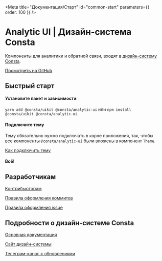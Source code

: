 
<Meta title="Документация/Старт" id="common-start" parameters={{ order: 100 }} />

# Analytic UI | Дизайн-система Consta

Компоненты для аналитики и обратной связи, входят в [дизайн-систему Consta](http://uikit.gizeasy.ru/).

[Посмотреть на GitHub](https://github.com/consta-design-system/analytic-ui)

## Быстрый старт

#### Установите пакет и зависимости

`yarn add @consta/uikit @consta/analytic-ui` или `npm install @consta/uikit @consta/analytic-ui`

#### Подключите тему

Тему обязательно нужно подключать в корне приложения, так, чтобы все компоненты `@consta/analytic-ui` были вложены в компонент `Theme`.

[Как подключить тему](http://uikit.gizeasy.ru/?path=/docs/thematization-how-to-connect-theme--page)

#### Всë!

## Разработчикам

[Контрибьюторам](http://uikit.gizeasy.ru/?path=/docs/common-develop-contributors--page)

[Правила оформления коммитов](http://uikit.gizeasy.ru/?path=/docs/common-develop-commits-style--page)

[Правила оформления issue](http://uikit.gizeasy.ru/?path=/docs/common-develop-issues--page)

## Подробности о дизайн-системе Consta

[Основная документация](http://uikit.gizeasy.ru/?path=/docs/common-about--page)

[Сайт дизайн-системы](https://consta.gazprom-neft.ru/)

[Телеграм-канал с обновлениями](https://t.me/consta_ui_releases)
